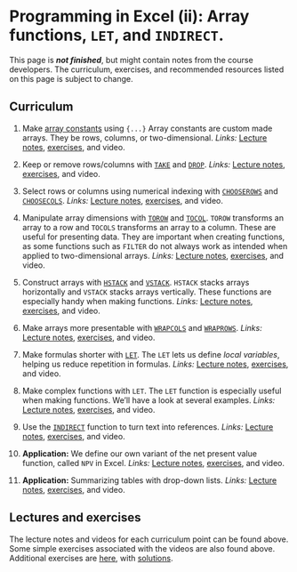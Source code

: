 # Programming in Excel (ii): Array functions, `LET`, and `INDIRECT`.

::: callout-important
This page is ***not finished***, but might contain notes from the course developers. The curriculum, exercises, and recommended resources listed on this page is subject to change.
:::

## Curriculum
1. Make [array constants](https://exceljet.net/glossary/array-constant) using `{...}` Array constants are custom made arrays. They be rows, columns, or two-dimensional. *Links:* [Lecture notes](https://github.com/BI-DS/ELE-3915/blob/main/slides/lecture05/array_constants.xlsx), [exercises](https://github.com/BI-DS/ELE-3915/blob/main/exercises/lecture05/array_constants.xlsx), and video. 

2. Keep or remove rows/columns with [`TAKE`](https://exceljet.net/functions/take-function) and [`DROP`](https://exceljet.net/functions/drop-function). *Links:* [Lecture notes](https://github.com/BI-DS/ELE-3915/blob/main/slides/lecture05/take_drop.xlsx), [exercises](https://github.com/BI-DS/ELE-3915/blob/main/exercises/lecture05/take_drop.xlsx), and video. 

3. Select rows or columns using numerical indexing with [`CHOOSEROWS`](https://exceljet.net/functions/chooserows-function) and [`CHOOSECOLS`](https://exceljet.net/functions/choosecols-function).  *Links:* [Lecture notes](https://github.com/BI-DS/ELE-3915/blob/main/slides/lecture05/choosecols_chooserows.xlsx), [exercises](https://github.com/BI-DS/ELE-3915/blob/main/exercises/lecture05/choosecols_chooserows.xlsx), and video. 

4. Manipulate array dimensions with [`TOROW`](https://exceljet.net/functions/torow-function) and [`TOCOL`](https://exceljet.net/functions/tocol-function). `TOROW` transforms an array to a row and `TOCOLS` transforms an array to a column. These are useful for presenting data. They are important when creating functions, as some functions such as `FILTER` do not always work as intended when applied to two-dimensional arrays.  *Links:* [Lecture notes](https://github.com/BI-DS/ELE-3915/blob/main/slides/lecture05/torow_tocol.xlsx), [exercises](https://github.com/BI-DS/ELE-3915/blob/main/exercises/lecture05/torow_tocol.xlsx), and video. 

5. Construct arrays with [`HSTACK`](https://exceljet.net/functions/hstack-function) and [`VSTACK`](https://exceljet.net/functions/vstack-function).
`HSTACK` stacks arrays horizontally and `VSTACK` stacks arrays vertically. These functions are especially handy when making functions. *Links:* [Lecture notes](https://github.com/BI-DS/ELE-3915/blob/main/slides/lecture05/hstack_vstack.xlsx), [exercises](https://github.com/BI-DS/ELE-3915/blob/main/exercises/lecture05/hstack_vstack.xlsx), and video. 

6. Make arrays more presentable with [`WRAPCOLS`](https://exceljet.net/functions/wrapcols-function) and [`WRAPROWS`](https://exceljet.net/functions/wraprows-function). *Links:* [Lecture notes](https://github.com/BI-DS/ELE-3915/blob/main/slides/lecture05/wrapcols_wraprows.xlsx), [exercises](https://github.com/BI-DS/ELE-3915/blob/main/exercises/lecture05/wrapcols_wraprows.xlsx), and video. 

7. Make formulas shorter with [`LET`](https://exceljet.net/functions/let-function). The `LET` lets us define *local variables*, helping us reduce repetition in formulas. *Links:* [Lecture notes](https://github.com/BI-DS/ELE-3915/blob/main/slides/lecture05/let_simple_formulas.xlsx), [exercises](https://github.com/BI-DS/ELE-3915/blob/main/exercises/lecture05/let_simple_formulas.xlsx), and video. 

8. Make complex functions with `LET`. The `LET` function is especially useful when making functions. We'll have a look at several examples. *Links:* [Lecture notes](https://github.com/BI-DS/ELE-3915/blob/main/slides/lecture05/let_complex_functions.xlsx), [exercises](https://github.com/BI-DS/ELE-3915/blob/main/exercises/lecture05/let_complex_functions.xlsx), and video. 

9. Use the [`INDIRECT`](https://exceljet.net/functions/indirect-function) function to turn text into references. *Links:* [Lecture notes](https://github.com/BI-DS/ELE-3915/blob/main/slides/lecture05/indirect_function.xlsx), [exercises](https://github.com/BI-DS/ELE-3915/blob/main/exercises/lecture05/indirect_function.xlsx), and video. 

10. **Application:** We define our own variant of the net present value function, called `NPV` in Excel. *Links:* [Lecture notes](https://github.com/BI-DS/ELE-3915/blob/main/slides/lecture05/your_own_npv.xlsx), [exercises](https://github.com/BI-DS/ELE-3915/blob/main/exercises/lecture05/your_own_npv.xlsx), and video. 

11. **Application:** Summarizing tables with drop-down lists. *Links:* [Lecture notes](https://github.com/BI-DS/ELE-3915/blob/main/slides/lecture05/summarizing_tables.xlsx), [exercises](https://github.com/BI-DS/ELE-3915/blob/main/exercises/lecture05/summarizing_tables.xlsx), and video. 

## Lectures and exercises
The lecture notes and videos for each curriculum point can be found above. Some simple exercises associated with the videos are also found above. Additional exercises are [here](https://github.com/BI-DS/ELE-3915/blob/main/exercises/exercises05.xlsx), with [solutions](https://github.com/BI-DS/ELE-3915/blob/main/exercises/exercises05_solutions.xlsx).